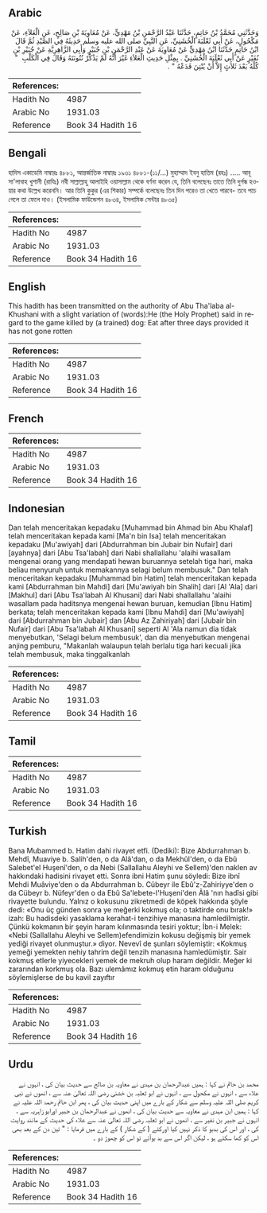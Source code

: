 ## Arabic


<div dir="rtl" lang="ar" style={{fontSize:'larger',backgroundColor:'#f8f9fa',padding:20}}>
وَحَدَّثَنِي مُحَمَّدُ بْنُ حَاتِمٍ، حَدَّثَنَا عَبْدُ الرَّحْمَنِ بْنُ مَهْدِيٍّ، عَنْ مُعَاوِيَةَ بْنِ صَالِحٍ، عَنِ الْعَلاَءِ، عَنْ مَكْحُولٍ، عَنْ أَبِي ثَعْلَبَةَ الْخُشَنِيِّ، عَنِ النَّبِيِّ صلى الله عليه وسلم حَدِيثَهُ فِي الصَّيْدِ ثُمَّ قَالَ ابْنُ حَاتِمٍ حَدَّثَنَا ابْنُ مَهْدِيٍّ عَنْ مُعَاوِيَةَ عَنْ عَبْدِ الرَّحْمَنِ بْنِ جُبَيْرٍ وَأَبِي الزَّاهِرِيَّةِ عَنْ جُبَيْرِ بْنِ نُفَيْرٍ عَنْ أَبِي ثَعْلَبَةَ الْخُشَنِيِّ ‏.‏ بِمِثْلِ حَدِيثِ الْعَلاَءِ غَيْرَ أَنَّهُ لَمْ يَذْكُرْ نُتُونَتَهُ وَقَالَ فِي الْكَلْبِ ‏ "‏ كُلْهُ بَعْدَ ثَلاَثٍ إِلاَّ أَنْ يُنْتِنَ فَدَعْهُ ‏"‏ ‏.‏
</div>
<div style={{backgroundColor:'#f8f9fa',padding:20, marginBottom: 10}}><table> <thead> <tr> <th>References:</th> <th></th> </tr> </thead> <tbody><tr><td>Hadith No</td><td>4987</td></tr><tr><td>Arabic No</td><td>1931.03</td></tr><tr><td>Reference</td><td>Book 34 Hadith 16</td></tr></tbody></table></div>

## Bengali


<div dir="ltr" lang="bn" style={{fontSize:'larger',backgroundColor:'#f8f9fa',padding:20}}>
হাদিস একাডেমি নাম্বারঃ ৪৮৮১, আন্তর্জাতিক নাম্বারঃ ১৯৩১ ৪৮৮১-(১১/...) মুহাম্মাদ ইবনু হাতিম (রহঃ) ..... আবূ সা'লাবাহ খুশানী (রাযিঃ) নবী সাল্লাল্লাহু আলাইহি ওয়াসাল্লাম থেকে বর্ণনা করেন যে, তিনি বলেছেনঃ তাতে তিনি দুর্গন্ধ হওয়ার কথা উল্লেখ করেননি। আর তিনি কুকুর (এর শিকার) সম্পর্কে বলেছেনঃ তিন দিন পরেও তা খেতে পারবে- তবে পচে গেলে তা ফেলে দাও। (ইসলামিক ফাউন্ডেশন ৪৮৩৪, ইসলামিক সেন্টার ৪৮৩৫)
</div>
<div style={{backgroundColor:'#f8f9fa',padding:20, marginBottom: 10}}><table> <thead> <tr> <th>References:</th> <th></th> </tr> </thead> <tbody><tr><td>Hadith No</td><td>4987</td></tr><tr><td>Arabic No</td><td>1931.03</td></tr><tr><td>Reference</td><td>Book 34 Hadith 16</td></tr></tbody></table></div>

## English


<div dir="ltr" lang="en" style={{fontSize:'larger',backgroundColor:'#f8f9fa',padding:20}}>
This hadith has been transmitted on the authority of Abu Tha'laba al- Khushani with a slight variation of (words):He (the Holy Prophet) said in regard to the game killed by (a trained) dog: Eat after three days provided it has not gone rotten
</div>
<div style={{backgroundColor:'#f8f9fa',padding:20, marginBottom: 10}}><table> <thead> <tr> <th>References:</th> <th></th> </tr> </thead> <tbody><tr><td>Hadith No</td><td>4987</td></tr><tr><td>Arabic No</td><td>1931.03</td></tr><tr><td>Reference</td><td>Book 34 Hadith 16</td></tr></tbody></table></div>

## French


<div dir="ltr" lang="fr" style={{fontSize:'larger',backgroundColor:'#f8f9fa',padding:20}}>

</div>
<div style={{backgroundColor:'#f8f9fa',padding:20, marginBottom: 10}}><table> <thead> <tr> <th>References:</th> <th></th> </tr> </thead> <tbody><tr><td>Hadith No</td><td>4987</td></tr><tr><td>Arabic No</td><td>1931.03</td></tr><tr><td>Reference</td><td>Book 34 Hadith 16</td></tr></tbody></table></div>

## Indonesian


<div dir="ltr" lang="id" style={{fontSize:'larger',backgroundColor:'#f8f9fa',padding:20}}>
Dan telah menceritakan kepadaku [Muhammad bin Ahmad bin Abu Khalaf] telah menceritakan kepada kami [Ma'n bin Isa] telah menceritakan kepadaku [Mu'awiyah] dari [Abdurrahman bin Jubair bin Nufair] dari [ayahnya] dari [Abu Tsa'labah] dari Nabi shallallahu 'alaihi wasallam mengenai orang yang mendapati hewan buruannya setelah tiga hari, maka beliau menyuruh untuk memakannya selagi belum membusuk." Dan telah menceritakan kepadaku [Muhammad bin Hatim] telah menceritakan kepada kami [Abdurrahman bin Mahdi] dari [Mu'awiyah bin Shalih] dari [Al 'Ala] dari [Makhul] dari [Abu Tsa'labah Al Khusani] dari Nabi shallallahu 'alaihi wasallam pada haditsnya mengenai hewan buruan, kemudian [Ibnu Hatim] berkata; telah menceritakan kepada kami [Ibnu Mahdi] dari [Mu'awiyah] dari [Abdurrahman bin Jubair] dan [Abu Az Zahiriyah] dari [Jubair bin Nufair] dari [Abu Tsa'labah Al Khusani] seperti Al 'Ala namun dia tidak menyebutkan, 'Selagi belum membusuk', dan dia menyebutkan mengenai anjing pemburu, "Makanlah walaupun telah berlalu tiga hari kecuali jika telah membusuk, maka tinggalkanlah
</div>
<div style={{backgroundColor:'#f8f9fa',padding:20, marginBottom: 10}}><table> <thead> <tr> <th>References:</th> <th></th> </tr> </thead> <tbody><tr><td>Hadith No</td><td>4987</td></tr><tr><td>Arabic No</td><td>1931.03</td></tr><tr><td>Reference</td><td>Book 34 Hadith 16</td></tr></tbody></table></div>

## Tamil


<div dir="ltr" lang="ta" style={{fontSize:'larger',backgroundColor:'#f8f9fa',padding:20}}>

</div>
<div style={{backgroundColor:'#f8f9fa',padding:20, marginBottom: 10}}><table> <thead> <tr> <th>References:</th> <th></th> </tr> </thead> <tbody><tr><td>Hadith No</td><td>4987</td></tr><tr><td>Arabic No</td><td>1931.03</td></tr><tr><td>Reference</td><td>Book 34 Hadith 16</td></tr></tbody></table></div>

## Turkish


<div dir="ltr" lang="tr" style={{fontSize:'larger',backgroundColor:'#f8f9fa',padding:20}}>
Bana Mubammed b. Hatim dahi rivayet etfi. (Dediki): Bize Abdurrahman b. Mehdî, Muaviye b. Salih'den, o da Alâ'dan, o da Mekhûl'den, o da Ebû Salebet'el Huşenî'den, o da Nebi (Sallallahu Aleyhi ve Sellem)'den naklen av hakkındaki hadisini rivayet etti. Sonra ibni Hatim şunu söyledi: Bize ibnî Mehdi Muâviye'den o da Abdurrahman b. Cübeyr ile Ebû'z-Zahiriyye'den o da Cübeyr b. Nüfeyr'den o da Ebû Sa'lebete-l'Huşeni'den Âlâ 'nın hadîsi gibi rivayette bulundu. Yalnız o kokusunu zikretmedi de köpek hakkında şöyle dedi: «Onu üç günden sonra ye meğerki kokmuş ola; o taktirde onu bırak!» izah: Bu hadisdeki yasaklama kerahat-i tenzihiye manasına hamledilmiştir. Çünkü kokmanın bir şeyin haram kılınmasında tesiri yoktur; İbn-i Melek: «Nebi (Sallallahu Aleyhi ve Sellem)efendimizin kokusu değişmiş bir yemek yediği rivayet olunmuştur.» diyor. Nevevî de şunları söylemiştir: «Kokmuş yemeği yemekten nehiy tahrim değil tenzih manasına hamledümiştir. Sair kokmuş etlerle yiyecekleri yemek de mekruh olup haram değildir. Meğer ki zararından korkmuş ola. Bazı ulemâmız kokmuş etin haram olduğunu söylemişlerse de bu kavil zayıftır
</div>
<div style={{backgroundColor:'#f8f9fa',padding:20, marginBottom: 10}}><table> <thead> <tr> <th>References:</th> <th></th> </tr> </thead> <tbody><tr><td>Hadith No</td><td>4987</td></tr><tr><td>Arabic No</td><td>1931.03</td></tr><tr><td>Reference</td><td>Book 34 Hadith 16</td></tr></tbody></table></div>

## Urdu


<div dir="rtl" lang="ur" style={{fontSize:'larger',backgroundColor:'#f8f9fa',padding:20}}>
محمد بن حاتم نے کہا : ہمیں عبدالرحمان بن مہدی نے معاویہ بن صالح سے حدیث بیان کی ، انہوں نے علاء سے ، انہوں نے مکحول سے ، انہوں نے ابو ثعلبہ بن خشنی رضی اللہ تعالیٰ عنہ سے ، انھوں نے نبی کریم صلی اللہ علیہ وسلم سے شکار کے بارے میں اپنی حدیث بیان کی ، پھر ابن حاتم رحمۃ اللہ علیہ نے کہا : ہمیں ابن مہدی نے معاویہ سے حدیث بیان کی ، انھوں نے عبدالرحمان بن جبیر اورابو زاہریہ سے ، انہوں نے جبیر بن نفیر سے ، انھوں نے ابو ثعلبہ رضی اللہ تعالیٰ عنہ سے علاء کی حدیث کے مانند روایت کی ، اور اس کی بدبو کا ذکر نہیں کیا اورکتے ( کے شکار ) کے بارے میں فرمایا : " تین دن کے بعد بھی اس کو کھا سکتے ہو ، لیکن اگر اس سے بد بوآئے تو اس کو چھوڑ دو ۔
</div>
<div style={{backgroundColor:'#f8f9fa',padding:20, marginBottom: 10}}><table> <thead> <tr> <th>References:</th> <th></th> </tr> </thead> <tbody><tr><td>Hadith No</td><td>4987</td></tr><tr><td>Arabic No</td><td>1931.03</td></tr><tr><td>Reference</td><td>Book 34 Hadith 16</td></tr></tbody></table></div>